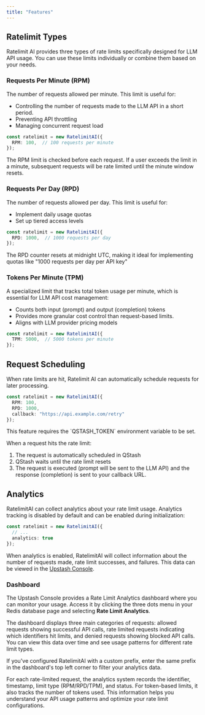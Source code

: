 ```yaml
---
title: "Features"
---
```


## Ratelimit Types

Ratelimit AI provides three types of rate limits specifically designed for LLM API usage. You can use these limits individually or combine them based on your needs.

### Requests Per Minute (RPM)

The number of requests allowed per minute. This limit is useful for:

- Controlling the number of requests made to the LLM API in a short period.
- Preventing API throttling
- Managing concurrent request load

```typescript Example
const ratelimit = new RatelimitAI({
  RPM: 100,  // 100 requests per minute
});
```

The RPM limit is checked before each request. If a user exceeds the limit in a minute, subsequent requests will be rate limited until the minute window resets.

### Requests Per Day (RPD)

The number of requests allowed per day. This limit is useful for:

- Implement daily usage quotas
- Set up tiered access levels

```typescript Example
const ratelimit = new RatelimitAI({
  RPD: 1000,  // 1000 requests per day
});
```

The RPD counter resets at midnight UTC, making it ideal for implementing quotas like "1000 requests per day per API key"

### Tokens Per Minute (TPM)

A specialized limit that tracks total token usage per minute, which is essential for LLM API cost management:

- Counts both input (prompt) and output (completion) tokens
- Provides more granular cost control than request-based limits.
- Aligns with LLM provider pricing models

```typescript Example
const ratelimit = new RatelimitAI({
  TPM: 5000,  // 5000 tokens per minute
});
```

## Request Scheduling
When rate limits are hit, Ratelimit AI can automatically schedule requests for later processing.

```typescript Example
const ratelimit = new RatelimitAI({
  RPM: 100,
  RPD: 1000,
  callback: "https://api.example.com/retry"
});
```
<Note>
This feature requires the `QSTASH_TOKEN` environment variable to be set.
</Note>


When a request hits the rate limit:

1. The request is automatically scheduled in QStash 
2. QStash waits until the rate limit resets
3. The request is executed (prompt will be sent to the LLM API) and the response (completion) is sent to your callback URL.

## Analytics

RatelimitAI can collect analytics about your rate limit usage. Analytics tracking is disabled by default and can be enabled during initialization:

```typescript Example
const ratelimit = new RatelimitAI({
  // ...
  analytics: true
});
```

When analytics is enabled, RatelimitAI will collect information about the number of requests made, rate limit successes, and failures. This data can be viewed in the [Upstash Console](https://console.upstash.com).

### Dashboard

The Upstash Console provides a Rate Limit Analytics dashboard where you can monitor your usage. Access it by clicking the three dots menu in your Redis database page and selecting **Rate Limit Analytics**.

The dashboard displays three main categories of requests: allowed requests showing successful API calls, rate limited requests indicating which identifiers hit limits, and denied requests showing blocked API calls. You can view this data over time and see usage patterns for different rate limit types.

<Note>
If you've configured RatelimitAI with a custom prefix, enter the same prefix in the dashboard's top left corner to filter your analytics data.
</Note>

For each rate-limited request, the analytics system records the identifier, timestamp, limit type (RPM/RPD/TPM), and status. For token-based limits, it also tracks the number of tokens used. This information helps you understand your API usage patterns and optimize your rate limit configurations.